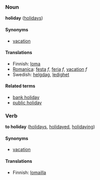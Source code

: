 ===Noun===
'''holiday''' ([[holidays]])

====Synonyms====
*[[vacation]]

====Translations====

*Finnish: [[loma]]
*[[Romanica]]: [[festa]] ''f'', [[feria]] ''f'', [[vacation]] ''f''
*Swedish: [[helgdag]], [[ledighet]]

====Related terms====
*[[bank holiday]]
*[[public holiday]]

===Verb===
'''to holiday''' ([[holidays]], [[holidayed]], [[holidaying]])

====Synonyms====
*[[vacation]]

====Translations====

*Finnish: [[lomailla]]